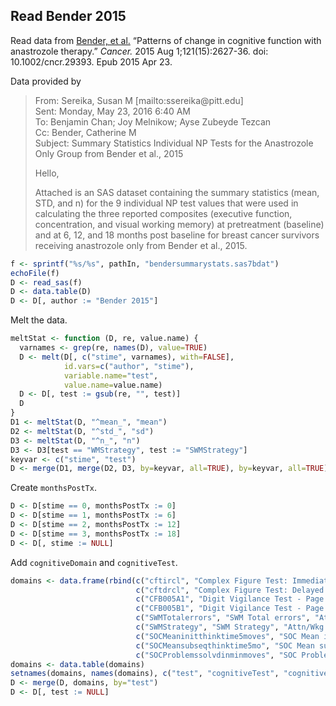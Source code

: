 ## Read Bender 2015

Read data from 
[Bender, et al.](http://www.ncbi.nlm.nih.gov/pubmed/25906766)
"Patterns of change in cognitive function with anastrozole therapy."
*Cancer.* 2015 Aug 1;121(15):2627-36. doi: 10.1002/cncr.29393. Epub 2015 Apr 23.

Data provided by

> From: Sereika, Susan M [mailto:ssereika@pitt.edu]   
> Sent: Monday, May 23, 2016 6:40 AM  
> To: Benjamin Chan; Joy Melnikow; Ayse Zubeyde Tezcan  
> Cc: Bender, Catherine M  
> Subject: Summary Statistics Individual NP Tests for the Anastrozole Only Group from Bender et al., 2015  
> 
> Hello,
> 
> Attached is an SAS dataset containing the summary statistics (mean, STD, and
> n) for the 9 individual NP test values that were used in calculating the three
> reported composites (executive function, concentration, and visual working
> memory) at pretreatment (baseline) and at 6, 12, and 18 months post baseline
> for breast cancer survivors receiving anastrozole only from Bender et al.,
> 2015.


```r
f <- sprintf("%s/%s", pathIn, "bendersummarystats.sas7bdat")
echoFile(f)
D <- read_sas(f)
D <- data.table(D)
D <- D[, author := "Bender 2015"]
```

Melt the data.

```r
meltStat <- function (D, re, value.name) {
  varnames <- grep(re, names(D), value=TRUE)
  D <- melt(D[, c("stime", varnames), with=FALSE],
            id.vars=c("author", "stime"),
            variable.name="test",
            value.name=value.name)
  D <- D[, test := gsub(re, "", test)]
  D
}
D1 <- meltStat(D, "^mean_", "mean")
D2 <- meltStat(D, "^std_", "sd")
D3 <- meltStat(D, "^n_", "n")
D3 <- D3[test == "WMStrategy", test := "SWMStrategy"]
keyvar <- c("stime", "test")
D <- merge(D1, merge(D2, D3, by=keyvar, all=TRUE), by=keyvar, all=TRUE)
```

Create `monthsPostTx`.

```r
D <- D[stime == 0, monthsPostTx := 0]
D <- D[stime == 1, monthsPostTx := 6]
D <- D[stime == 2, monthsPostTx := 12]
D <- D[stime == 3, monthsPostTx := 18]
D <- D[, stime := NULL]
```

Add `cognitiveDomain` and `cognitiveTest`.

```r
domains <- data.frame(rbind(c("cftircl", "Complex Figure Test: Immediate Recall", "Vis Mem"),
                            c("cftdrcl", "Complex Figure Test: Delayed Recall", "Vis Mem"),
                            c("CFB005A1", "Digit Vigilance Test - Page 1 - Time (seconds)", "Attn/Wkg Mem/Concen"),
                            c("CFB005B1", "Digit Vigilance Test - Page 1 - Errors", "Attn/Wkg Mem/Concen"),
                            c("SWMTotalerrors", "SWM Total errors", "Attn/Wkg Mem/Concen"),
                            c("SWMStrategy", "SWM Strategy", "Attn/Wkg Mem/Concen"),
                            c("SOCMeaninitthinktime5moves", "SOC Mean initial thinking time (5 moves)", "Exec Fxn"),
                            c("SOCMeansubseqthinktime5mo", "SOC Mean subsequent thinking time (5 moves)", "Exec Fxn"),
                            c("SOCProblemssolvdinminmoves", "SOC Problems solved in minimum moves", "Exec Fxn")))
domains <- data.table(domains)
setnames(domains, names(domains), c("test", "cognitiveTest", "cognitiveDomain"))
D <- merge(D, domains, by="test")
D <- D[, test := NULL]
```